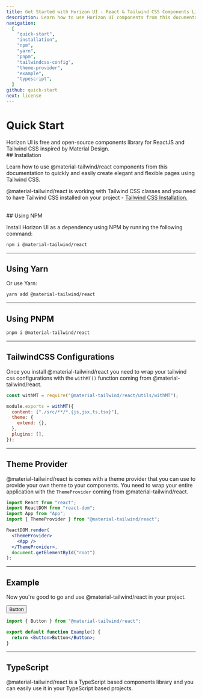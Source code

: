 ```yaml
---
title: Get Started with Horizon UI - React & Tailwind CSS Components Library
description: Learn how to use Horizon UI components from this documentation to easily create elegant and flexible pages using Tailwind CSS and React.
navigation:
  [
    "quick-start",
    "installation",
    "npm",
    "yarn",
    "pnpm",
    "tailwindcss-config",
    "theme-provider",
    "example",
    "typescript",
  ]
github: quick-start
next: license
---
```


# Quick Start

<span id='quick-start' className='scroll-mt-48' />
Horizon UI is free and open-source components library for ReactJS and Tailwind CSS
inspired by Material Design.

<br />
## Installation
<span id='installation' className='scroll-mt-48' />

Learn how to use @material-tailwind/react components from this documentation to quickly and easily create elegant and flexible pages using Tailwind CSS.

@material-tailwind/react is working with Tailwind CSS classes and you need to have Tailwind CSS installed on your project - <a href="https://tailwindcss.com/docs/installation/framework-guides?ref=material-tailwind" target="_blank" className="font-medium hover:text-blue-500 transition-colors">Tailwind CSS Installation.</a>

<br />
## Using NPM

Install Horizon UI as a dependency using NPM by running the following command:

<span id='npm' className='scroll-mt-48' />

```bash
npm i @material-tailwind/react
```

---

## Using Yarn

Or use Yarn:

<span id='yarn' className='scroll-mt-48' />

```bash
yarn add @material-tailwind/react
```

---

## Using PNPM

<span id='pnpm' className='scroll-mt-48' />

```bash
pnpm i @material-tailwind/react
```

---

## TailwindCSS Configurations

<span id='tailwindcss-config' className='scroll-mt-48' />

Once you install @material-tailwind/react you need to wrap your tailwind css configurations with the <Code>withMT()</Code> function coming from @material-tailwind/react.

```js {1, 3, 9}
const withMT = require("@material-tailwind/react/utils/withMT");

module.exports = withMT({
  content: ["./src/**/*.{js,jsx,ts,tsx}"],
  theme: {
    extend: {},
  },
  plugins: [],
});
```

---

## Theme Provider

<span id='theme-provider' className='scroll-mt-48' />

@material-tailwind/react is comes with a theme provider that you can use to provide your own theme to your components. You need to wrap your entire application with the <Code>ThemeProvider</Code> coming from @material-tailwind/react.

```jsx {4, 7, 9}
import React from "react";
import ReactDOM from "react-dom";
import App from "App";
import { ThemeProvider } from "@material-tailwind/react";

ReactDOM.render(
  <ThemeProvider>
    <App />
  </ThemeProvider>,
  document.getElementById("root")
);
```

---

## Example

Now you're good to go and use @material-tailwind/react in your project.

<ComponentCard id='example'>
  <Button>Button</Button>
</ComponentCard>

```jsx showLineNumbers {1, 4}
import { Button } from "@material-tailwind/react";

export default function Example() {
  return <Button>Button</Button>;
}
```

---

## TypeScript

<span id='typescript' className='scroll-mt-48' />

@material-tailwind/react is a TypeScript based components library and you can easily use it in your TypeScript based projects.
